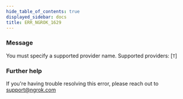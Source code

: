 ```yaml
---
hide_table_of_contents: true
displayed_sidebar: docs
title: ERR_NGROK_1629
---
```




### Message

You must specify a supported provider name. Supported providers: [`T`]

<ErrorDetails error="err_ngrok_1629" />

### Further help

If you're having trouble resolving this error, please reach out to [support@ngrok.com](mailto:support@ngrok.com?subject=Help%20with%20ERR_NGROK_1629)
